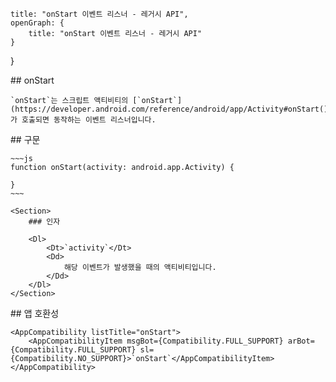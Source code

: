 
    title: "onStart 이벤트 리스너 - 레거시 API",
    openGraph: {
        title: "onStart 이벤트 리스너 - 레거시 API"
    }
}

<Section>
    ## onStart

    `onStart`는 스크립트 액티비티의 [`onStart`](https://developer.android.com/reference/android/app/Activity#onStart())가 호출되면 동작하는 이벤트 리스너입니다.
</Section>
<Section>
    ## 구문

    ~~~js
    function onStart(activity: android.app.Activity) {

    }
    ~~~

    <Section>
        ### 인자

        <Dl>
            <Dt>`activity`</Dt>
            <Dd>
                해당 이벤트가 발생했을 때의 액티비티입니다.
            </Dd>
        </Dl>
    </Section>
</Section>
<Section>
    ## 앱 호환성

    <AppCompatibility listTitle="onStart">
        <AppCompatibilityItem msgBot={Compatibility.FULL_SUPPORT} arBot={Compatibility.FULL_SUPPORT} sl={Compatibility.NO_SUPPORT}>`onStart`</AppCompatibilityItem>
    </AppCompatibility>
</Section>